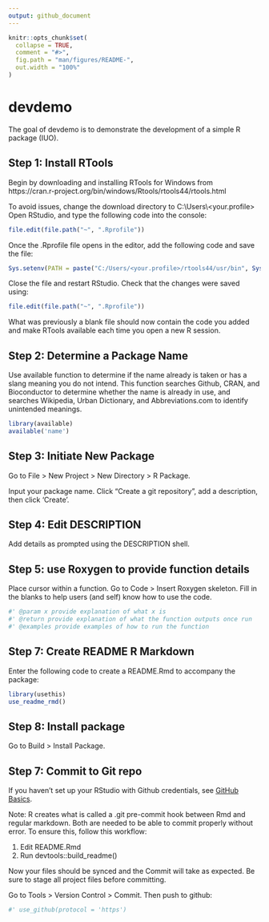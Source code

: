```yaml
---
output: github_document
---
```


<!-- README.md is generated from README.Rmd. Please edit that file -->

```r
knitr::opts_chunk$set(
  collapse = TRUE,
  comment = "#>",
  fig.path = "man/figures/README-",
  out.width = "100%"
)
```


# devdemo

<!-- badges: start -->
<!-- badges: end -->

The goal of devdemo is to demonstrate the development of a simple R package (IUO).

## Step 1: Install RTools

Begin by downloading and installing RTools for Windows from https://cran.r-project.org/bin/windows/Rtools/rtools44/rtools.html 

To avoid issues, change the download directory to C:\\Users\\<your.profile>\
Open RStudio, and type the following code into the console:

```r

file.edit(file.path("~", ".Rprofile"))

```

Once the .Rprofile file opens in the editor, add the following code and save the file: 

```r

Sys.setenv(PATH = paste("C:/Users/<your.profile>/rtools44/usr/bin", Sys.getenv("PATH"), sep=";"))

```

Close the file and restart RStudio. Check that the changes were saved using: 

```r

file.edit(file.path("~", ".Rprofile"))

```

What was previously a blank file should now contain the code you added and make RTools available each time you open a new R session. 


## Step 2: Determine a Package Name

Use available function to determine if the name already is taken or has a slang meaning you do not intend. This function searches Github, CRAN, and Bioconductor to determine whether the name is already in use, and searches Wikipedia, Urban Dictionary, and Abbreviations.com to identify unintended meanings.

```r
library(available)
available('name')

```

## Step 3: Initiate New Package

Go to File > New Project > New Directory > R Package. 

Input your package name. Click "Create a git repository", add a description, then click 'Create'.


## Step 4: Edit DESCRIPTION

Add details as prompted using the DESCRIPTION shell. 

## Step 5: use Roxygen to provide function details

Place cursor within a function. Go to Code > Insert Roxygen skeleton. Fill in the blanks to help users (and self) know how to use the code. 

```r

#' @param x provide explanation of what x is
#' @return provide explanation of what the function outputs once run
#' @examples provide examples of how to run the function

```

## Step 7: Create README R Markdown

Enter the following code to create a README.Rmd to accompany the package: 

```r

library(usethis)
use_readme_rmd()

```

## Step 8: Install package

Go to Build > Install Package.


## Step 7: Commit to Git repo

If you haven't set up your RStudio with Github credentials, see [GitHub Basics](https://github.com/devonhumphreys/devdemo/blob/master/GitHub%20Basics.Rmd).

Note: R creates what is called a .git pre-commit hook between Rmd and regular markdown. 
Both are needed to be able to commit properly without error. To ensure this, follow 
this workflow: 

1. Edit README.Rmd  
2. Run devtools::build_readme()

Now your files should be synced and the Commit will take as expected. Be sure to stage
all project files before committing.

Go to Tools > Version Control > Commit. Then push to github: 

```r

#' use_github(protocol = 'https')

```

